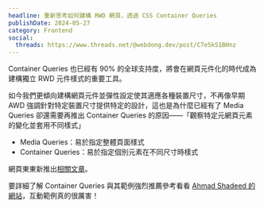 ```yaml
---
headline: 重新思考如何建構 RWD 網頁，透過 CSS Container Queries
publishDate: 2024-05-27
category: Frontend
social:
  threads: https://www.threads.net/@webdong.dev/post/C7eSkS1BHnz
---
```


Container Queries 也已經有 90% 的全球支持度，將會在網頁元件化的時代成為建構獨立 RWD 元件樣式的重要工具。

如今我們更傾向建構網頁元件並彈性設定使其適應各種裝置尺寸，不再像早期 AWD 強調針對特定裝置尺寸提供特定的設計，這也是為什麼已經有了 Media Queries 卻還需要再推出 Container Queries 的原因——「觀察特定元網頁元素的變化並套用不同樣式」

- Media Queries：易於指定整體頁面樣式
- Container Queries：易於指定個別元素在不同尺寸時樣式

網頁東東新推出[相關文章](https://www.webdong.dev/post/container-queries/)。

要詳細了解 Container Queries 與其範例強烈推薦參考看看 [Ahmad Shadeed 的網站](https://ishadeed.com/article/css-container-query-guide/#introduction)，互動範例真的很厲害！
